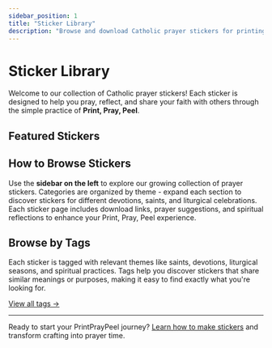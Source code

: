```yaml
---
sidebar_position: 1
title: "Sticker Library"
description: "Browse and download Catholic prayer stickers for printing, praying, and sharing"
---
```



# Sticker Library

Welcome to our collection of Catholic prayer stickers! Each sticker is designed to help you pray, reflect, and share your faith with others through the simple practice of **Print, Pray, Peel**.

## Featured Stickers

<FeaturedStickers />

## How to Browse Stickers

Use the **sidebar on the left** to explore our growing collection of prayer stickers. Categories are organized by theme - expand each section to discover stickers for different devotions, saints, and liturgical celebrations. Each sticker page includes download links, prayer suggestions, and spiritual reflections to enhance your Print, Pray, Peel experience.

## Browse by Tags

Each sticker is tagged with relevant themes like saints, devotions, liturgical seasons, and spiritual practices. Tags help you discover stickers that share similar meanings or purposes, making it easy to find exactly what you're looking for.

[View all tags →](/stickers/tags)

---

Ready to start your PrintPrayPeel journey? [Learn how to make stickers](/guides/how-to-make-stickers) and transform crafting into prayer time.
